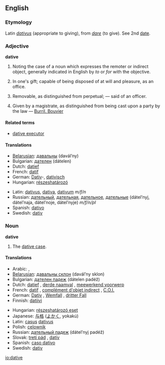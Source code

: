 ==English==
===Etymology===
Latin ''[[dativus]]'' (appropriate to giving), from ''[[dare#Latin|dare]]'' (to give). See 2nd [[date]].

===Adjective===
'''dative'''

#{{Grammar}} Noting the case of a noun which expresses the remoter or indirect object, generally indicated in English by ''to'' or ''for'' with the objective.
#{{Law}} In one's gift; capable of being disposed of at will and pleasure, as an office.
#{{Law}} Removable, as distinguished from perpetual; &mdash; said of an officer.
#{{Law}} Given by a magistrate, as distinguished from being cast upon a party by the law &mdash; [[Burril. Bouvier]]

====Related terms====
*[[dative executor]]

====Translations====
{{top}}
*[[Belarusian]]: [[давальны]] (davál’ny)
*Bulgarian: [[дателен]] (dátelen)
*Dutch: [[datief]] {{m}}
*French: [[datif]] {{m}}
*German: [[Dativ]]-, [[dativisch]]
*Hungarian: [[részeshatározó]]
{{mid}}
*Latin: [[dativus]], [[dativa]], [[dativum]] ''m/f/n''
*Russian: [[дательный]], [[дательная]], [[дательное]], [[дательные]] (dátel’nyj, dátel’naja, dátel’noje, dátel’nyje) ''m/f/n/pl''
*Spanish: [[dativo]] {{m}}
*Swedish: [[dativ]]
{{bottom}}

===Noun===
'''dative'''

#The [[dative case]].

====Translations====
{{top}}
*Arabic: {{ARchar|[[حالة المفعول له|حَالةُ المَفْعُولُ لَهُ]]}} {{Unicode|(ħáːltu l-mafʕúːlu láhu)}} {{f}}, {{ARchar|[[حالة من حالات النصب|حَالَة مِنْ حَالاَتُ النُّصْب]]}} {{Unicode|(ħáːla min al-ħaláːtu n-núʂb)}} {{f}}
*[[Belarusian]]: [[давальны склон]] (davál’ny sklon) {{m}}
*Bulgarian: [[дателен падеж]] (dátelen padéž) {{m}}
*Dutch: [[datief]] {{m}}, [[derde naamval]] {{m}}, [[meewerkend voorwerp]] {{n}}
*French: [[datif]] {{m}}, [[complément d'objet indirect]] {{m}}, [[C.O.I.]] {{m}}
*German: [[Dativ]] {{m}}, [[Wemfall]] {{m}}, [[dritter Fall]] {{m}}
*Finnish: [[datiivi]]
{{mid}}
*Hungarian: [[részeshatározó eset]]
*Japanese: [[与格]] ([[よかく]], yokakú)
*Latin: [[casus]] [[dativus]] {{m}}
*Polish: [[celownik]] {{m}}
*Russian: [[дательный падеж]] (dátel’nyj padéž) {{m}}
*Slovak: [[tretí pád]] {{m}}, [[datív]] {{m}}
*Spanish: [[caso dativo]] {{m}}
*Swedish: [[dativ]]
{{bottom}}

[[io:dative]]